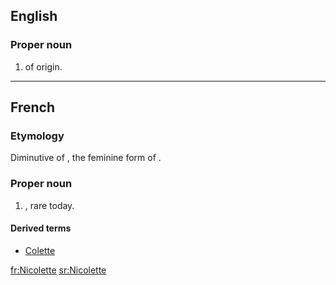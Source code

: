 ==English==

===Proper noun===
{{en-proper noun}}

# {{given name|female|from=French}} of {{etyl|fr}} origin.

----

==French==

===Etymology===
Diminutive of {{term|Nicole|lang=fr}}, the feminine form of {{term|Nicolas|lang=fr}}.

===Proper noun===
{{infl|fr|proper noun|f}}

# {{given name|female|lang=fr}}, rare today.

====Derived terms====
* [[Colette]]

[[fr:Nicolette]]
[[sr:Nicolette]]